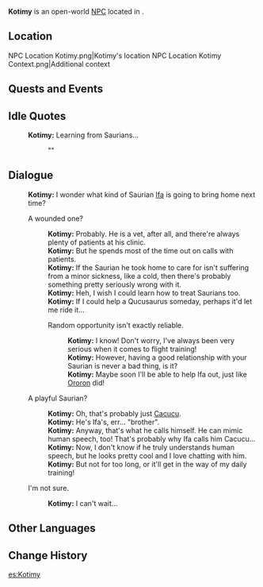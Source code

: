 {{Meta
<!-- Remove this template after adding the missing info -->
|missing_NPC_profile  = yes
}}
{{Character Infobox
|type             = Open-World NPC
|image            = NPC Kotimy.png
|realname         = <!-- Optional, if different from in-game name -->
|deceased         = <!-- Past (for deceased prior to events of the game) or free response -->
|region           = Natlan
|location         = Natlan
|affiliation      = Flower-Feather Clan
|title            = 

|ancestry         = <!-- Clan/family -->
|father           = 
|mother           = 
|spouse           = 
|sibling          = 
|child            = 
|relative         = 

|voiceEN          = 
|voiceCN          = 
|voiceJP          = 
|voiceKR          = 
|dialoguereward   = 
}}
'''Kotimy''' is an open-world [[NPC]] located in {{Location|"Flower-Feather Clan"}}.
<!-- Following a certain dialogue branch for the first time gives the player AMOUNT_AS_WORD [[Item]]. -->

==Location==
<gallery>
NPC Location Kotimy.png|Kotimy's location
NPC Location Kotimy Context.png|Additional context
</gallery>
<!--
==Profile==
Detailed story/lore information goes here.
''(To be added.)''

===Appearance===
Keep appearance section short and concise. Limit to 2 paragraphs with 3-4 sentences each.
''(To be added.)''
-->
==Quests and Events==
{{Quests and Events}}

==Idle Quotes==
{{Dialogue Start}}
:{{DIcon|Idle}} '''Kotimy:''' Learning from Saurians...
::{{A|VO Kotimy 01.ogg}} "{{Tx}}"
{{Dialogue End}}

==Dialogue==
{{Dialogue Start}}
:'''Kotimy:''' I wonder what kind of Saurian [[Ifa]] is going to bring home next time?
:{{DIcon}} A wounded one?
::'''Kotimy:''' Probably. He is a vet, after all, and there're always plenty of patients at his clinic.
::'''Kotimy:''' But he spends most of the time out on calls with patients.
::'''Kotimy:''' If the Saurian he took home to care for isn't suffering from a minor sickness, like a cold, then there's probably something pretty seriously wrong with it.
::'''Kotimy:''' Heh, I wish I could learn how to treat Saurians too.
::'''Kotimy:''' If I could help a Qucusaurus someday, perhaps it'd let me ride it...
::{{DIcon}} Random opportunity isn't exactly reliable.
:::'''Kotimy:''' I know! Don't worry, I've always been very serious when it comes to flight training!
:::'''Kotimy:''' However, having a good relationship with your Saurian is never a bad thing, is it?
:::'''Kotimy:''' Maybe soon I'll be able to help Ifa out, just like [[Ororon]] did!
:{{DIcon}} A playful Saurian?
::'''Kotimy:''' Oh, that's probably just [[Cacucu]].
::'''Kotimy:''' He's Ifa's, err... "brother".
::'''Kotimy:''' Anyway, that's what he calls himself. He can mimic human speech, too! That's probably why Ifa calls him Cacucu...
::'''Kotimy:''' Now, I don't know if he truly understands human speech, but he looks pretty cool and I love chatting with him.
::'''Kotimy:''' But not for too long, or it'll get in the way of my daily training!
:{{DIcon}} I'm not sure.
::'''Kotimy:''' I can't wait...
{{Dialogue End}}

==Other Languages==
{{Other Languages|default_hidden=1
|en      = Kotimy
|zhs     = 柯梯米
|zhs_rm  = Kētīmǐ
|zht     = 柯梯米
|zht_rm  = Kētīmǐ
|ja      = コーティミ
|ja_rm   = Kootimi
|ko      = 코티미
|es      = Kotimy
|fr      = Kotimy
|ru      = Котими
|th      = Kotimy
|vi      = Kotimy
|de      = Kotimy
|id      = Kotimy
|pt      = Kotimy
|tr      = Kotimy
|it      = Kotimy
}}

==Change History==
{{Change History|5.2}}
<!--
==References==
{{Reflist}}
-->

[[es:Kotimy]]